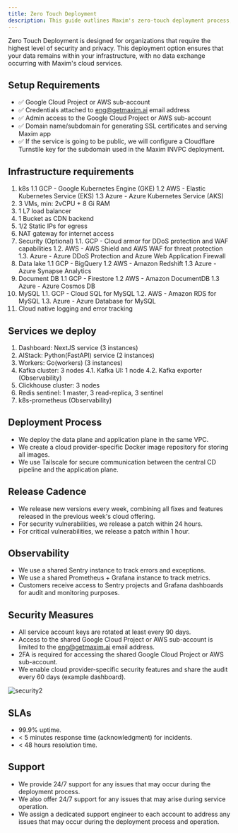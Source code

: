 ```yaml
---
title: Zero Touch Deployment
description: This guide outlines Maxim's zero-touch deployment process, covering infrastructure components, security protocols, and supported cloud providers.
---
```


Zero Touch Deployment is designed for organizations that require the highest level of security and privacy. This deployment option ensures that your data remains within your infrastructure, with no data exchange occurring with Maxim's cloud services.

## Setup Requirements

- ✅ Google Cloud Project or AWS sub-account
- ✅ Credentials attached to eng@getmaxim.ai email address
- ✅ Admin access to the Google Cloud Project or AWS sub-account
- ✅ Domain name/subdomain for generating SSL certificates and serving Maxim app
- ✅ If the service is going to be public, we will configure a Cloudflare Turnstile key for the subdomain used in the Maxim INVPC deployment.

## Infrastructure requirements

1. k8s
    1.1 GCP - Google Kubernetes Engine (GKE)
    1.2 AWS - Elastic Kubernetes Service (EKS)
    1.3 Azure - Azure Kubernetes Service (AKS)
2. 3 VMs, min: 2vCPU + 8 Gi RAM
3. 1 L7 load balancer
4. 1 Bucket as CDN backend
5. 1/2 Static IPs for egress
6. NAT gateway for internet access
7. Security (Optional)
    1.1. GCP - Cloud armor for DDoS protection and WAF capabilities
    1.2. AWS - AWS Shield and AWS WAF for threat protection
    1.3. Azure - Azure DDoS Protection and Azure Web Application Firewall
8. Data lake
    1.1 GCP - BigQuery
    1.2 AWS - Amazon Redshift
    1.3 Azure - Azure Synapse Analytics
9. Document DB
    1.1 GCP - Firestore
    1.2 AWS - Amazon DocumentDB
    1.3 Azure - Azure Cosmos DB
10. MySQL
    1.1. GCP - Cloud SQL for MySQL
    1.2. AWS - Amazon RDS for MySQL
    1.3. Azure - Azure Database for MySQL
11. Cloud native logging and error tracking

## Services we deploy

1. Dashboard: NextJS service (3 instances)
2. AIStack: Python(FastAPI) service (2 instances)
3. Workers: Go(workers) (3 instances)
4. Kafka cluster: 3 nodes 
    4.1. Kafka UI: 1 node
    4.2. Kafka exporter (Observability)
5. Clickhouse cluster: 3 nodes
6. Redis sentinel: 1 master, 3 read-replica, 3 sentinel
7. k8s-prometheus (Observability)

## Deployment Process

- We deploy the data plane and application plane in the same VPC.
- We create a cloud provider-specific Docker image repository for storing all images.
- We use Tailscale for secure communication between the central CD pipeline and the application plane.

## Release Cadence

- We release new versions every week, combining all fixes and features released in the previous week's cloud offering.
- For security vulnerabilities, we release a patch within 24 hours.
- For critical vulnerabilities, we release a patch within 1 hour.

## Observability

- We use a shared Sentry instance to track errors and exceptions.
- We use a shared Prometheus + Grafana instance to track metrics.
- Customers receive access to Sentry projects and Grafana dashboards for audit and monitoring purposes.

## Security Measures

- All service account keys are rotated at least every 90 days.
- Access to the shared Google Cloud Project or AWS sub-account is limited to the eng@getmaxim.ai email address.
- 2FA is required for accessing the shared Google Cloud Project or AWS sub-account.
- We enable cloud provider-specific security features and share the audit every 60 days (example dashboard).

![security2](/images/docs/invpc/security-report-image-2.png)

## SLAs

- 99.9% uptime.
- < 5 minutes response time (acknowledgment) for incidents.
- < 48 hours resolution time.

## Support

- We provide 24/7 support for any issues that may occur during the deployment process.
- We also offer 24/7 support for any issues that may arise during service operation.
- We assign a dedicated support engineer to each account to address any issues that may occur during the deployment process and operation.